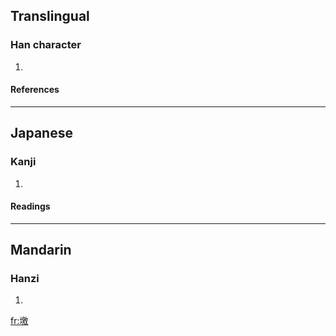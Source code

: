 ==Translingual==
===Han character===
{{Han char|rn=32|rad=土|as=13|sn=16|four=4814<sub>0</sub>|canj=土竹尸大 (GHSK)}}
# {{defn|Han|sort=土13}}
====References====
{{Han ref|kx=0240.020|dkj=05508|dj=0479.220|hdz=10491.220|uh=58BD|ud=22717|bh=E94A|bd=59722}}
----
==Japanese==
===Kanji===
{{ja-kanji|grade=|rs=土13}}
# {{defn|Japanese}} 
====Readings====
{{ja-readings|on=[[こう]] (kō), [[きょう]] (kyō)|kun=[[すてる]] (suteru)}}
----
==Mandarin==
===Hanzi===
{{cmn-hanzi|pin=[[qiāo]] (qiao1)|wg=ch'iao<sup>1</sup>}}
# {{defn|Mandarin}}

[[fr:墽]]